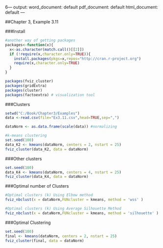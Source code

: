 6---
output:
  word_document: default
  pdf_document: default
  html_document: default
---

##Chapter 3, Example 3.11


###Install
```{r, echo = TRUE}
#another way of getting packages
packages<-function(x){
  x<-as.character(match.call()[[2]])
  if (!require(x,character.only=TRUE)){
    install.packages(pkgs=x,repos="http://cran.r-project.org")
    require(x,character.only=TRUE)
  }
}

packages(fviz_cluster)
packages(gridExtra)
packages(cluster) 
packages(factoextra) # visualization tool
```
###Clusters
```{r, echo = TRUE}
setwd("C:/Book/Chapter3/Examples")
data <-read.csv(file="Ex3.11.csv",head=TRUE,sep=",")

dataNorm <- as.data.frame(scale(data)) #normalizing

#k-means clustering
set.seed(100)
data_K2 <- kmeans(dataNorm, centers = 2, nstart = 25)
fviz_cluster(data_K2, data = dataNorm)
```
###Other clusters
```{r, echo = TRUE}
set.seed(100)
data_K4 <- kmeans(dataNorm, centers = 4, nstart = 25)
fviz_cluster(data_K4, data = dataNorm)
```

###Optimal number of Clusters
```{r, echo = TRUE}
#Optimal clusters (k) Using Elbow method
fviz_nbclust(x = dataNorm,FUNcluster = kmeans, method = 'wss' )

#Optimal clusters (k) Using Average Silhouette Method
fviz_nbclust(x = dataNorm,FUNcluster = kmeans, method = 'silhouette' )
```
###Optimal Clustering
```{r, echo = TRUE}
set.seed(100)
final <- kmeans(dataNorm, centers = 2, nstart = 25)
fviz_cluster(final, data = dataNorm)
```